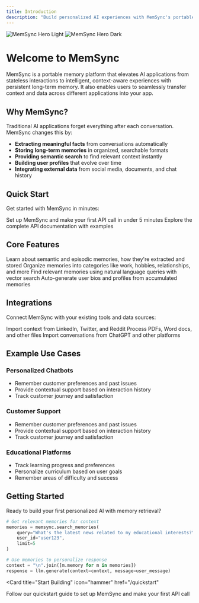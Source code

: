 ```yaml
---
title: Introduction
description: "Build personalized AI experiences with MemSync's portable long-term memory"
---
```


<img
  className="block dark:hidden"
  src="/images/hero-light.png"
  alt="MemSync Hero Light"
/>
<img
  className="hidden dark:block"
  src="/images/hero-dark.png"
  alt="MemSync Hero Dark"
/>

# Welcome to MemSync

MemSync is a portable memory platform that elevates AI applications from stateless interactions to intelligent, context-aware experiences with persistent long-term memory. It also enables users to seamlessly transfer context and data across different applications into your app.

## Why MemSync?

Traditional AI applications forget everything after each conversation. MemSync changes this by:

- **Extracting meaningful facts** from conversations automatically
- **Storing long-term memories** in organized, searchable formats
- **Providing semantic search** to find relevant context instantly
- **Building user profiles** that evolve over time
- **Integrating external data** from social media, documents, and chat history

## Quick Start

Get started with MemSync in minutes:

<CardGroup cols={2}>
  <Card
    title="Quickstart Guide"
    icon="rocket"
    href="/quickstart"
  >
    Set up MemSync and make your first API call in under 5 minutes
  </Card>
  <Card
    title="API Reference"
    icon="code"
    href="/api-reference/introduction"
  >
    Explore the complete API documentation with examples
  </Card>
</CardGroup>

## Core Features

<CardGroup cols={2}>
  <Card
    title="Memory Management"
    icon="brain"
    href="/essentials/memory-types"
  >
    Learn about semantic and episodic memories, how they're extracted and stored
  </Card>
  <Card
    title="Smart Categories"
    icon="tags"
    href="/essentials/categories"
  >
    Organize memories into categories like work, hobbies, relationships, and more
  </Card>
  <Card
    title="Semantic Search"
    icon="magnifying-glass"
    href="/essentials/search"
  >
    Find relevant memories using natural language queries with vector search
  </Card>
  <Card
    title="User Profiles"
    icon="user"
    href="/essentials/profiles"
  >
    Auto-generate user bios and profiles from accumulated memories
  </Card>
</CardGroup>

## Integrations

Connect MemSync with your existing tools and data sources:

<CardGroup cols={3}>
  <Card
    title="Social Media"
    icon="share-nodes"
    href="/essentials/integrations"
  >
    Import context from LinkedIn, Twitter, and Reddit
  </Card>
  <Card
    title="Documents"
    icon="file-pdf"
    href="/essentials/integrations"
  >
    Process PDFs, Word docs, and other files
  </Card>
  <Card
    title="Chat History"
    icon="comments"
    href="/essentials/integrations"
  >
    Import conversations from ChatGPT and other platforms
  </Card>
</CardGroup>

## Example Use Cases

### Personalized Chatbots
- Remember customer preferences and past issues
- Provide contextual support based on interaction history
- Track customer journey and satisfaction

### Customer Support
- Remember customer preferences and past issues
- Provide contextual support based on interaction history
- Track customer journey and satisfaction

### Educational Platforms
- Track learning progress and preferences
- Personalize curriculum based on user goals
- Remember areas of difficulty and success

## Getting Started

Ready to build your first personalized AI with memory retrieval?
```python
# Get relevant memories for context
memories = memsync.search_memories(
    query="What's the latest news related to my educational interests?",
    user_id="user123",
    limit=5
)

# Use memories to personalize response
context = "\n".join([m.memory for m in memories])
response = llm.generate(context=context, message=user_message)
```
<Card
  title="Start Building"
  icon="hammer"
  href="/quickstart"
>
  Follow our quickstart guide to set up MemSync and make your first API call
</Card>
